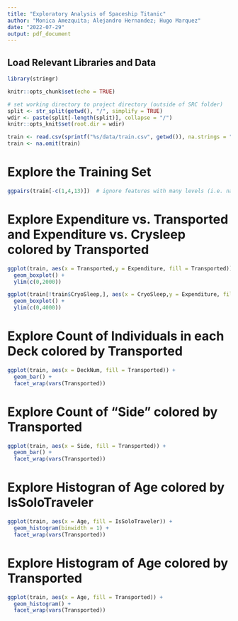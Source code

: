 ```yaml
---
title: "Exploratory Analysis of Spaceship Titanic"
author: "Monica Amezquita; Alejandro Hernandez; Hugo Marquez"
date: "2022-07-29"
output: pdf_document
---
```


## Load Relevant Libraries and Data

```r
library(stringr)
```

```r
knitr::opts_chunk$set(echo = TRUE)

# set working directory to project directory (outside of SRC folder)
split <- str_split(getwd(), "/", simplify = TRUE)
wdir <- paste(split[-length(split)], collapse = "/")
knitr::opts_knit$set(root.dir = wdir)
```

```r
train <- read.csv(sprintf("%s/data/train.csv", getwd()), na.strings = "")
train <- na.omit(train)
```

# Explore the Training Set

```r
ggpairs(train[-c(1,4,13)])  # ignore features with many levels (i.e. names)
```

# Explore Expenditure vs. Transported and Expenditure vs. Crysleep colored by Transported

```r
ggplot(train, aes(x = Transported,y = Expenditure, fill = Transported)) + 
  geom_boxplot() +
  ylim(c(0,2000))

ggplot(train[!train$CryoSleep,], aes(x = CryoSleep,y = Expenditure, fill = Transported)) + 
  geom_boxplot() + 
  ylim(c(0,4000))
```

# Explore Count of Individuals in each Deck colored by Transported

```r
ggplot(train, aes(x = DeckNum, fill = Transported)) + 
  geom_bar() + 
  facet_wrap(vars(Transported))
```


# Explore Count of "Side" colored by Transported
```r
ggplot(train, aes(x = Side, fill = Transported)) + 
  geom_bar() + 
  facet_wrap(vars(Transported))
```

# Explore Histogran of Age colored by IsSoloTraveler
```r
ggplot(train, aes(x = Age, fill = IsSoloTraveler)) + 
  geom_histogram(binwidth = 1) + 
  facet_wrap(vars(Transported))
```

# Explore Histogram of Age colored by Transported
```r
ggplot(train, aes(x = Age, fill = Transported)) + 
  geom_histogram() +
  facet_wrap(vars(Transported))
```